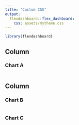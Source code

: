 ---
title: "Custom CSS"
output: 
  flexdashboard::flex_dashboard:
    css: assets/mytheme.css
---


```{r setup, include=FALSE}
library(flexdashboard)
```

Column {data-width=650}
-----------------------------------------------------------------------

### Chart A

```{r}

```

Column {data-width=350}
-----------------------------------------------------------------------

### Chart B

```{r}

```

### Chart C

```{r}

```

